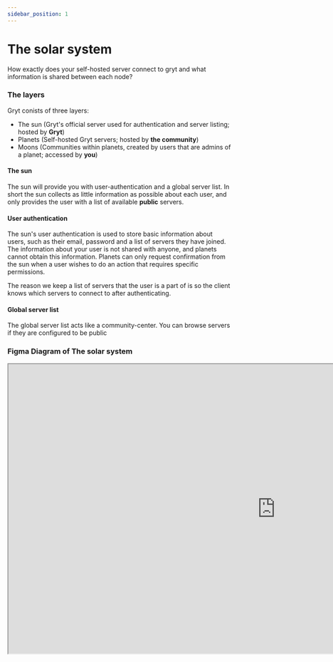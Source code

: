 ```yaml
---
sidebar_position: 1
---
```


# The solar system

How exactly does your self-hosted server connect to gryt and what information is shared between each node?

### The layers

Gryt conists of three layers:

- The sun (Gryt's official server used for authentication and server listing; hosted by **Gryt**)
- Planets (Self-hosted Gryt servers; hosted by **the community**)
- Moons (Communities within planets, created by users that are admins of a planet; accessed by **you**)

#### The sun

The sun will provide you with user-authentication and a global server list. In short the sun collects as little information as possible about each user, and only provides the user with a list of available **public** servers.

#### User authentication

The sun's user authentication is used to store basic information about users, such as their email, password and a list of servers they have joined. The information about your user is not shared with anyone, and planets cannot obtain this information.
Planets can only request confirmation from the sun when a user wishes to do an action that requires specific permissions.

The reason we keep a list of servers that the user is a part of is so the client knows which servers to connect to after authenticating.

#### Global server list

The global server list acts like a community-center. You can browse servers if they are configured to be public

### Figma Diagram of The solar system

<iframe
  className="daisy-bordered daisy-bg-base-100 w-full rounded-2xl"
  width="1200"
  height="650"
  src="https://www.figma.com/embed?embed_host=share&url=https%3A%2F%2Fwww.figma.com%2Ffile%2FHK3NQRhyUJ8oPLROhvG337%2FGryt-Mother-Ship%3Fnode-id%3D0%253A1%26t%3DX1frlxbQ3WNbFZqr-1"
  allowfullscreen
></iframe>
